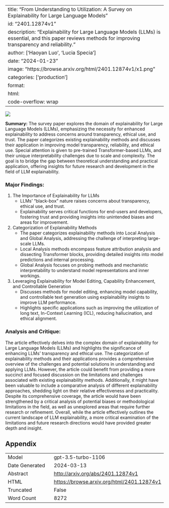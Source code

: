 
---
title: "From Understanding to Utilization: A Survey on Explainability for Large Language Models"
id: "2401.12874v1"
description: "Explainability for Large Language Models (LLMs) is essential, and this paper reviews methods for improving transparency and reliability."
author: ['Haoyan Luo', 'Lucia Specia']
date: "2024-01-23"
image: "https://browse.arxiv.org/html/2401.12874v1/x1.png"
categories: ['production']
format:
  html:
    code-overflow: wrap
---

![](https://browse.arxiv.org/html/2401.12874v1/x1.png)

**Summary:**
The survey paper explores the domain of explainability for Large Language Models (LLMs), emphasizing the necessity for enhanced explainability to address concerns around transparency, ethical use, and trust. The paper categorizes existing explainability methods and discusses their application in improving model transparency, reliability, and ethical use. Special attention is given to pre-trained Transformer-based LLMs, and their unique interpretability challenges due to scale and complexity. The goal is to bridge the gap between theoretical understanding and practical application, offering insights for future research and development in the field of LLM explainability.

### Major Findings:
1. The Importance of Explainability for LLMs
    - LLMs' "black-box" nature raises concerns about transparency, ethical use, and trust.
    - Explainability serves critical functions for end-users and developers, fostering trust and providing insights into unintended biases and areas for improvement.

2. Categorization of Explainability Methods
    - The paper categorizes explainability methods into Local Analysis and Global Analysis, addressing the challenge of interpreting large-scale LLMs.
    - Local Analysis methods encompass feature attribution analysis and dissecting Transformer blocks, providing detailed insights into model predictions and internal processing.
    - Global Analysis focuses on probing methods and mechanistic interpretability to understand model representations and inner workings.
   
3. Leveraging Explainability for Model Editing, Capability Enhancement, and Controllable Generation
    - Discusses methods for model editing, enhancing model capability, and controllable text generation using explainability insights to improve LLM performance.
    - Highlights specific applications such as improving the utilization of long text, In-Context Learning (ICL), reducing hallucination, and ethical alignment.

### Analysis and Critique:
The article effectively delves into the complex domain of explainability for Large Language Models (LLMs) and highlights the significance of enhancing LLMs' transparency and ethical use. The categorization of explainability methods and their applications provides a comprehensive overview of the challenges and potential solutions in understanding and applying LLMs. However, the article could benefit from providing a more succinct and focused discussion on the limitations and challenges associated with existing explainability methods. Additionally, it might have been valuable to include a comparative analysis of different explainability approaches, shedding light on their relative effectiveness and practicality. Despite its comprehensive coverage, the article would have been strengthened by a critical analysis of potential biases or methodological limitations in the field, as well as unexplored areas that require further research or refinement. Overall, while the article effectively outlines the current landscape of LLM explainability, a more critical examination of the limitations and future research directions would have provided greater depth and insight.

## Appendix

|          |          |
|----------|----------|
| Model     | gpt-3.5-turbo-1106       |
| Date Generated     | 2024-03-13       |
| Abstract | [http://arxiv.org/abs/2401.12874v1](http://arxiv.org/abs/2401.12874v1)        |
| HTML     | [https://browse.arxiv.org/html/2401.12874v1](https://browse.arxiv.org/html/2401.12874v1)       |
| Truncated       | False       |
| Word Count       | 8272       |
